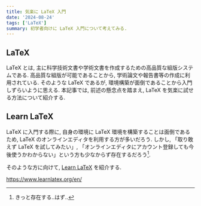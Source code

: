 ```yaml
---
title: 気楽に LaTeX 入門
date: '2024-08-24'
tags: ['LaTeX']
summary: 初学者向けに LaTeX 入門について考えてみる.
---
```


## LaTeX

LaTeX とは, 主に科学技術文書や学術文書を作成するための高品質な組版システムである. 
高品質な組版が可能であることから, 学術論文や報告書等の作成に利用されている. 
そのような LaTeX であるが, 環境構築が面倒であることから入門しずらいように思える. 
本記事では, 前述の懸念点を踏まえ, LaTeX を気楽に試せる方法について紹介する. 

## Learn LaTeX

LaTeX に入門する際に, 自身の環境に LaTeX 環境を構築することは面倒であるため, LaTeX のオンラインエディタを利用する方が多いだろう. 
しかし, 「取り敢えず LaTeX を試してみたい」, 「オンラインエディタにアカウント登録しても今後使うかわからない」という方も少なからず存在するだろう[^1]. 

そのような方に向けて, [Learn LaTeX](https://www.learnlatex.org/en/) を紹介する.

https://www.learnlatex.org/en/

[^1]: きっと存在する..はず..
